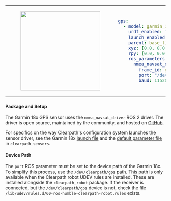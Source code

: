 <table>
<tr>
<td>
<center>
<figure>
    <img src={require("./img/garmin_18x.png").default} width="250" />
</figure>
</center>
</td>
<td>

```yaml
gps:
  - model: garmin_18x
    urdf_enabled: true
    launch_enabled: true
    parent: base_link
    xyz: [0.0, 0.0, 0.0]
    rpy: [0.0, 0.0, 0.0]
    ros_parameters:
      nmea_navsat_driver:
        frame_id: gps_0_link
        port: "/dev/clearpath/gps"
        baud: 115200
```
</td>
</tr>
</table>

#### Package and Setup
The Garmin 18x GPS sensor uses the `nmea_navsat_driver` ROS 2 driver. The driver is open source, maintained by the community, and hosted on [GitHub](https://github.com/ros-drivers/nmea_navsat_driver).

For specifics on the way Clearpath's configuration system launches the sensor driver, see the Garmin 18x [launch file](https://github.com/clearpathrobotics/clearpath_robot/blob/main/clearpath_sensors/launch/garmin_18x.launch.py) and the [default parameter file](https://github.com/clearpathrobotics/clearpath_robot/blob/main/clearpath_sensors/config/garmin_18x.yaml) in `clearpath_sensors`.

#### Device Path
The `port` ROS parameter must be set to the device path of the Garmin 18x. To simplify this process, use the `/dev/clearpath/gps` path. This path is only available when the Clearpath robot UDEV rules are installed. These are installed alongside the `clearpath_robot` package. If the receiver is connected, but the `/dev/clearpath/gps` device is not, check the file `/lib/udev/rules.d/60-ros-humble-clearpath-robot.rules` exists.

